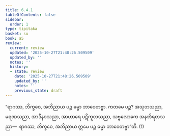 ```yaml
---
title: 6.4.1
tableOfContents: false
sidebar:
  order: 1
type: tipitaka
basket: su
book: a5
review:
  current: review
  updated: '2025-10-27T21:48:26.509509'
  updated_by: ''
  notes: ''
  history:
  - state: review
    date: '2025-10-27T21:48:26.509509'
    updated_by: ''
    notes: ''
    previous_state: draft
---
```



<ReviewStatus review={frontmatter.review} showDetails={true} />

<HypothesisAnnotation frontmatter={frontmatter} />

<DynamicBreadcrumb />

<Division number="303" book="a5" e="ch" v="16" p="244">

<Paragraph number="1406" book="a5">
“ရာဂဿ, ဘိက္ခဝေ, အဘိညာယ ပဉ္စ ဓမ္မာ ဘာဝေတဗ္ဗာ. ကတမေ ပဉ္စ? အသုဘသညာ, မရဏသညာ, အာဒီနဝသညာ, အာဟာရေ ပဋိကူလသညာ, သဗ္ဗလောကေ အနဘိရတသညာ—  ရာဂဿ, ဘိက္ခဝေ, အဘိညာယ ဣမေ ပဉ္စ ဓမ္မာ ဘာဝေတဗ္ဗာ”တိ. (1)
</Paragraph>
</Division>